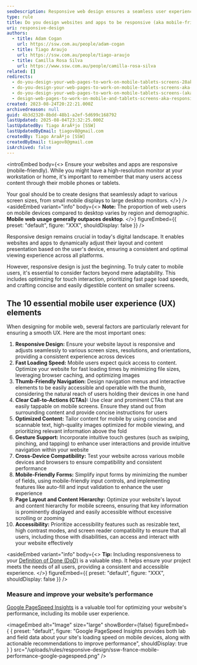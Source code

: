 ```yaml
---
seoDescription: Responsive web design ensures a seamless user experience across various devices and screen sizes by dynamically adjusting layout and content presentation based on the user's device.
type: rule
title: Do you design websites and apps to be responsive (aka mobile-friendly)?
uri: responsive-design
authors:
  - title: Adam Cogan
    url: https://ssw.com.au/people/adam-cogan
  - title: Tiago Araujo
    url: https://ssw.com.au/people/tiago-araujo
  - title: Camilla Rosa Silva
    url: https://www.ssw.com.au/people/camilla-rosa-silva
related: []
redirects:
  - do-you-design-your-web-pages-to-work-on-mobile-tablets-screens-28aka-responsive-web-design29
  - do-you-design-your-web-pages-to-work-on-mobile-tablets-screens-aka-responsive-web-design
  - do-you-design-your-web-pages-to-work-on-mobile-tablets-screens-(aka-responsive-web-design)
  - design-web-pages-to-work-on-mobile-and-tablets-screens-aka-responsive-web-design
created: 2023-08-24T20:22:21.000Z
archivedreason: null
guid: 4b3d2320-8bdd-48b1-a2ef-5d699c168792
lastUpdated: 2025-08-04T23:32:25.000Z
lastUpdatedBy: Tiago AraÃºjo [SSW]
lastUpdatedByEmail: tiagov8@gmail.com
createdBy: Tiago AraÃºjo [SSW]
createdByEmail: tiagov8@gmail.com
isArchived: false
---
```


<introEmbed
  body={<>
Ensure your websites and apps are responsive (mobile-friendly). While you might have a high-resolution monitor at your workstation or home, it's important to remember that many users access content through their mobile phones or tablets.

Your goal should be to create designs that seamlessly adapt to various screen sizes, from small mobile displays to large desktop monitors.
  </>}
/>
<asideEmbed
  variant="info"
  body={<>
    **Note:** The proportion of web users on mobile devices compared to desktop varies by region and demographic. **Mobile web usage generally outpaces desktop**.
  </>}
  figureEmbed={{
    preset: "default",
    figure: "XXX",
    shouldDisplay: false
  }}
/>

Responsive design remains crucial in today's digital landscape. It enables websites and apps to dynamically adjust their layout and content presentation based on the user's device, ensuring a consistent and optimal viewing experience across all platforms.

However, responsive design is just the beginning. To truly cater to mobile users, it's essential to consider factors beyond mere adaptability. This includes optimizing for touch interaction, prioritizing fast page load speeds, and crafting concise and easily digestible content on smaller screens.

## The 10 essential mobile user experience (UX) elements

When designing for mobile web, several factors are particularly relevant for ensuring a smooth UX. Here are the most important ones:

1. **Responsive Design:** Ensure your website layout is responsive and adjusts seamlessly to various screen sizes, resolutions, and orientations, providing a consistent experience across devices
2. **Fast Loading Speed:** Mobile users expect quick access to content. Optimize your website for fast loading times by minimizing file sizes, leveraging browser caching, and optimizing images
3. **Thumb-Friendly Navigation:** Design navigation menus and interactive elements to be easily accessible and operable with the thumb, considering the natural reach of users holding their devices in one hand
4. **Clear Call-to-Actions (CTAs):** Use clear and prominent CTAs that are easily tappable on mobile screens. Ensure they stand out from surrounding content and provide concise instructions for users
5. **Optimized Content:** Tailor content for mobile by using concise and scannable text, high-quality images optimized for mobile viewing, and prioritizing relevant information above the fold
6. **Gesture Support:** Incorporate intuitive touch gestures (such as swiping, pinching, and tapping) to enhance user interactions and provide intuitive navigation within your website
7. **Cross-Device Compatibility:** Test your website across various mobile devices and browsers to ensure compatibility and consistent performance
8. **Mobile-Friendly Forms:** Simplify input forms by minimizing the number of fields, using mobile-friendly input controls, and implementing features like auto-fill and input validation to enhance the user experience
9. **Page Layout and Content Hierarchy:** Optimize your website's layout and content hierarchy for mobile screens, ensuring that key information is prominently displayed and easily accessible without excessive scrolling or zooming
10. **Accessibility:** Prioritize accessibility features such as resizable text, high contrast modes, and screen reader compatibility to ensure that all users, including those with disabilities, can access and interact with your website effectively

<asideEmbed
  variant="info"
  body={<>
    **Tip:** Including responsiveness to your [Definition of Done (DoD)](/definition-of-done) is a valuable step. It helps ensure your project meets the needs of all users, providing a consistent and accessible experience.
  </>}
  figureEmbed={{
    preset: "default",
    figure: "XXX",
    shouldDisplay: false
  }}
/>

### Measure and improve your website’s performance

[Google PageSpeed Insights](https://pagespeed.web.dev/) is a valuable tool for optimizing your website's performance, including its mobile user experience.


<imageEmbed
  alt="Image"
  size="large"
  showBorder={false}
  figureEmbed={ {
    preset: "default",
    figure: "Google PageSpeed Insights provides both lab and field data about your site's loading speed on mobile devices, along with actionable recommendations to improve performance",
    shouldDisplay: true
  } }
  src="/uploads/rules/responsive-design/ssw-france-mobile-performance-google-pagespeed.png"
/>
